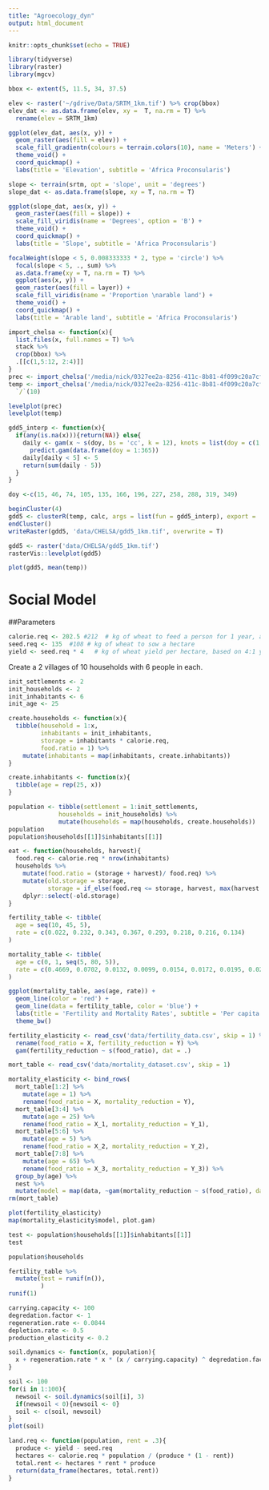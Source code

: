 ```yaml
---
title: "Agroecology_dyn"
output: html_document
---
```


```r
knitr::opts_chunk$set(echo = TRUE)
```

```r
library(tidyverse)
library(raster)
library(mgcv)
```

```r
bbox <- extent(5, 11.5, 34, 37.5)
```

```r
elev <- raster('~/gdrive/Data/SRTM_1km.tif') %>% crop(bbox)
elev_dat <- as.data.frame(elev, xy =  T, na.rm = T) %>%
  rename(elev = SRTM_1km)

ggplot(elev_dat, aes(x, y)) +
  geom_raster(aes(fill = elev)) +
  scale_fill_gradientn(colours = terrain.colors(10), name = 'Meters') +
  theme_void() +
  coord_quickmap() +
  labs(title = 'Elevation', subtitle = 'Africa Proconsularis')
```

```r
slope <- terrain(srtm, opt = 'slope', unit = 'degrees')
slope_dat <- as.data.frame(slope, xy = T, na.rm = T)

ggplot(slope_dat, aes(x, y)) +
  geom_raster(aes(fill = slope)) +
  scale_fill_viridis(name = 'Degrees', option = 'B') +
  theme_void() +
  coord_quickmap() +
  labs(title = 'Slope', subtitle = 'Africa Proconsularis')
```

```r
focalWeight(slope < 5, 0.008333333 * 2, type = 'circle') %>%
  focal(slope < 5, ., sum) %>%
  as.data.frame(xy = T, na.rm = T) %>%
  ggplot(aes(x, y)) +
  geom_raster(aes(fill = layer)) +
  scale_fill_viridis(name = 'Proportion \narable land') +
  theme_void() +
  coord_quickmap() +
  labs(title = 'Arable land', subtitle = 'Africa Proconsularis')
```

```r
import_chelsa <- function(x){
  list.files(x, full.names = T) %>% 
  stack %>%
  crop(bbox) %>%
  .[[c(1,5:12, 2:4)]]
}
prec <- import_chelsa('/media/nick/0327ee2a-8256-411c-8b81-4f099c20a7cf/CHELSA/prec/')
temp <- import_chelsa('/media/nick/0327ee2a-8256-411c-8b81-4f099c20a7cf/CHELSA/temp/') %>%
  `/`(10)

levelplot(prec)
levelplot(temp)
```

```r
gdd5_interp <- function(x){
  if(any(is.na(x))){return(NA)} else{
    daily <- gam(x ~ s(doy, bs = 'cc', k = 12), knots = list(doy = c(1, 366))) %>%
      predict.gam(data.frame(doy = 1:365)) 
    daily[daily < 5] <- 5
    return(sum(daily - 5))
  }
}

doy <-c(15, 46, 74, 105, 135, 166, 196, 227, 258, 288, 319, 349)
```

```r
beginCluster(4)
gdd5 <- clusterR(temp, calc, args = list(fun = gdd5_interp), export = 'doy')
endCluster()
writeRaster(gdd5, 'data/CHELSA/gdd5_1km.tif', overwrite = T)
```

```r
gdd5 <- raster('data/CHELSA/gdd5_1km.tif')
rasterVis::levelplot(gdd5)

plot(gdd5, mean(temp))
```

# Social Model
##Parameters
```r
calorie.req <- 202.5 #212  # kg of wheat to feed a person for 1 year, assuming grain is 75% of diet
seed.req <- 135  #108 # kg of wheat to sow a hectare
yield <- seed.req * 4   # kg of wheat yield per hectare, based on 4:1 yields
```

Create a 2 villages of 10 households with 6 people in each.
```r
init_settlements <- 2 
init_households <- 2
init_inhabitants <- 6
init_age <- 25

create.households <- function(x){
  tibble(household = 1:x,
         inhabitants = init_inhabitants,
         storage = inhabitants * calorie.req,
         food.ratio = 1) %>%
    mutate(inhabitants = map(inhabitants, create.inhabitants))
}

create.inhabitants <- function(x){
  tibble(age = rep(25, x))
}

population <- tibble(settlement = 1:init_settlements,
              households = init_households) %>%
              mutate(households = map(households, create.households))
population
population$households[[1]]$inhabitants[[1]]

```




```r
eat <- function(households, harvest){
  food.req <- calorie.req * nrow(inhabitants)
  households %>%
    mutate(food.ratio = (storage + harvest)/ food.req) %>%
    mutate(old.storage = storage,
           storage = if_else(food.req <= storage, harvest, max(harvest - (food.req - old.storage), 0))) %>%
    dplyr::select(-old.storage)
}
```

```r
fertility_table <- tibble(
  age = seq(10, 45, 5),
  rate = c(0.022, 0.232, 0.343, 0.367, 0.293, 0.218, 0.216, 0.134)
)

mortality_table <- tibble(
  age = c(0, 1, seq(5, 80, 5)),
  rate = c(0.4669, 0.0702, 0.0132, 0.0099, 0.0154, 0.0172, 0.0195, 0.0223, 0.0259, 0.0306, 0.0373, 0.0473, 0.0573, 0.0784, 0.1042, 0.1434, 0.2039, 0.2654)
)

ggplot(mortality_table, aes(age, rate)) +
  geom_line(color = 'red') +
  geom_line(data = fertility_table, color = 'blue') +
  labs(title = 'Fertility and Mortality Rates', subtitle = 'Per capita fertility (blue) and mortality (red) in the Roman Empire', x = 'Age', y = 'Vital rate') +
  theme_bw()
```
```r
fertility_elasticity <- read_csv('data/fertility_data.csv', skip = 1) %>% 
  rename(food_ratio = X, fertility_reduction = Y) %>%
  gam(fertility_reduction ~ s(food_ratio), dat = .)

mort_table <- read_csv('data/mortality_dataset.csv', skip = 1)

mortality_elasticity <- bind_rows(
  mort_table[1:2] %>%
    mutate(age = 1) %>%
    rename(food_ratio = X, mortality_reduction = Y),
  mort_table[3:4] %>%
    mutate(age = 25) %>%
    rename(food_ratio = X_1, mortality_reduction = Y_1),
  mort_table[5:6] %>%
    mutate(age = 5) %>%
    rename(food_ratio = X_2, mortality_reduction = Y_2),
  mort_table[7:8] %>%
    mutate(age = 65) %>%
    rename(food_ratio = X_3, mortality_reduction = Y_3)) %>%
  group_by(age) %>%
  nest %>% 
  mutate(model = map(data, ~gam(mortality_reduction ~ s(food_ratio), dat = .)))
rm(mort_table) 

plot(fertility_elasticity)
map(mortality_elasticity$model, plot.gam)
```

```r
test <- population$households[[1]]$inhabitants[[1]]
test

population$households

fertility_table %>%
  mutate(test = runif(n()),
         )
runif(1)
```


```r
carrying.capacity <- 100
degredation.factor <- 1
regeneration.rate <- 0.0844
depletion.rate <- 0.5
production_elasticity <- 0.2

soil.dynamics <- function(x, population){
  x + regeneration.rate * x * (x / carrying.capacity) ^ degredation.factor * (1 - x / carrying.capacity) - depletion.rate * population
}

soil <- 100
for(i in 1:100){
  newsoil <- soil.dynamics(soil[i], 3)  
  if(newsoil < 0){newsoil <- 0}
  soil <- c(soil, newsoil)
}
plot(soil)
```



```r
land.req <- function(population, rent = .3){
  produce <- yield - seed.req
  hectares <- calorie.req * population / (produce * (1 - rent)) 
  total.rent <- hectares * rent * produce
  return(data_frame(hectares, total.rent))
}
```
